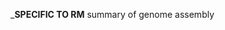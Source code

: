 <!-- 
Text specific to RM: summary of genome assembly
--> 
___SPECIFIC TO RM__ summary of genome assembly


